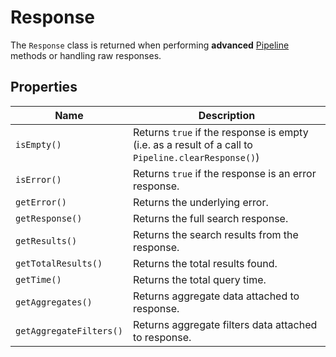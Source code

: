 
<SEO
  title="Response"
  scope={scopes.classes}
  description="The Response class is returned when performing advanced Pipeline methods or handling raw responses."
/>

# Response

The `Response` class is returned when performing **advanced** [Pipeline](/classes/pipeline) methods or handling raw responses.

## Properties

| Name                    | Description                                                                                        |
| ----------------------- | -------------------------------------------------------------------------------------------------- |
| `isEmpty()`             | Returns `true` if the response is empty (i.e. as a result of a call to `Pipeline.clearResponse()`) |
| `isError()`             | Returns `true` if the response is an error response.                                               |
| `getError()`            | Returns the underlying error.                                                                      |
| `getResponse()`         | Returns the full search response.                                                                  |
| `getResults()`          | Returns the search results from the response.                                                      |
| `getTotalResults()`     | Returns the total results found.                                                                   |
| `getTime()`             | Returns the total query time.                                                                      |
| `getAggregates()`       | Returns aggregate data attached to response.                                                       |
| `getAggregateFilters()` | Returns aggregate filters data attached to response.                                               |
